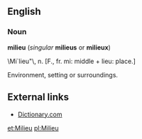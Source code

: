 ==English==
===Noun===
'''milieu''' (''singular'' '''milieus''' or '''milieux''')

\Mi`lieu"\, n. [F., fr. mi: middle + lieu:
place.]

Environment, setting or surroundings.

==External links==
* [http://dictionary.reference.com/search?q=milieux&r=67 Dictionary.com]

[[et:Milieu]]
[[pl:Milieu]]